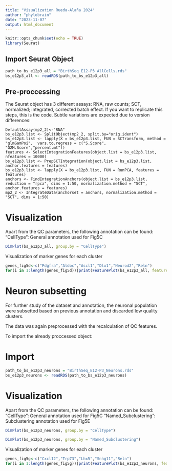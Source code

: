 ```yaml
---
title: "Visualization Rueda-Alaña 2024"
author: "phylobrain"
date: "2023-11-07"
output: html_document
---
```


```r
knitr::opts_chunk$set(echo = TRUE)
library(Seurat)
```

## Import Seurat Object

```r
path_to_bs_e12p3_all = "BirthSeq_E12-P3_AllCells.rds"
bs_e12p3_all <- readRDS(path_to_bs_e12p3_all)
```

## Pre-proccessing

The Seurat object has 3 different assays: RNA, raw counts; SCT, normalized; integrated, corrected batch effect. 
If you want to replicate this steps, this is the code. Subtle variations are expected due to version differences:

```
DefaultAssay(mp2_2)<-"RNA"
bs_e12p3.list <- SplitObject(mp2_2, split.by="orig.ident")
bs_e12p3.list <- lapply(X = bs_e12p3.list, FUN = SCTransform, method = "glmGamPoi",  vars.to.regress = c("S.Score", "G2M.Score","percent.mt"))
features <- SelectIntegrationFeatures(object.list = bs_e12p3.list, nfeatures = 10000)
bs_e12p3.list <- PrepSCTIntegration(object.list = bs_e12p3.list, anchor.features = features)
bs_e12p3.list <- lapply(X = bs_e12p3.list, FUN = RunPCA, features = features)
anchors <- FindIntegrationAnchors(object.list = bs_e12p3.list, reduction = "rpca", dims = 1:50, normalization.method = "SCT", anchor.features = features)
mp2_2 <- IntegrateData(anchorset = anchors, normalization.method = "SCT", dims = 1:50)
```

# Visualization 

Apart from the QC parameters, the following annotation can be found: 
"CellType": General annotation used for Fig5C

```r
DimPlot(bs_e12p3_all, group.by = "CellType")
```

Visualization of marker genes for each cluster 

```r
genes_fig5d<-c("Pdgfra","Aldoc","Ascl1","Dlx1","Neurod2","Reln")
for(i in 1:length(genes_fig5d)){print(FeaturePlot(bs_e12p3_all, features = genes_fig5d[i]))}
```

# Neuron subsetting

For further study of the dataset and annotation, the neuronal population were subsetted based on previous annotation and discarded low quality clusters.

The data was again preprocessed with the recalculation of QC features.

To import the already proccessed object:

# Import 

```r
path_to_bs_e12p3_neurons = "BirthSeq_E12-P3_Neurons.rds"
bs_e12p3_neurons <- readRDS(path_to_bs_e12p3_neurons)
```

# Visualization 

Apart from the QC parameters, the following annotation can be found: 
"CellType": General annotation used for Fig5C
"Named_Subclustering": Subclustering annotation used for Fig5E

```r
DimPlot(bs_e12p3_neurons, group.by = "CellType")
```

```r
DimPlot(bs_e12p3_neurons, group.by = "Named_Subclustering")
```

Visualization of marker genes for each cluster 

```r
genes_fig5g<-c("Cxcl12","Trp73","Lhx5","Snhg11","Reln")
for(i in 1:length(genes_fig5g)){print(FeaturePlot(bs_e12p3_neurons, features = genes_fig5g[i]))}
```
